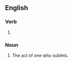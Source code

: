 ==English==

===Verb===
{{head|en|verb form}}

# {{present participle of|en|sublet|nocat=1}}

===Noun===
{{en-noun}}

# The act of one who sublets.